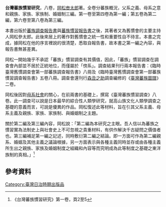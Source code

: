 '''台灣蕃族慣習研究'''，八卷，[[岡松叁太郎|岡松叁太郎]]著。全卷分蕃族概況，父系之義、母系之意和親族、家族、家族制、婚姻制三編。第一卷至第四卷為第一編；第五卷為第二編，第六卷至第八卷為第三編。

本書出版於[[蕃族調查報告書|蕃族調查報告書]]與[[蕃族慣習報告書|蕃族慣習報告書]]之後，其著者又為舊慣會的主要主持人岡松參太郎。此後來居上的著作對舊慣會之統一性和重要性自不待言。本書之完成，據岡松在他的序言裡說的很清楚，悉取自報告書，故本書之第一編之內容，與報告書無甚差異。

岡松一開始幾乎不承認「蕃族」慣習調查有其價值，因此，「蕃族」慣習調查在調查會內部並不居於正統地位，而僅屬於「傍系」。調查結果刊行兩本報告書：《臨時臺灣舊慣調查會第一部蕃族調查報告書》八冊及《臨時臺灣舊慣調查會第一部蕃族慣習調查報告書》五卷八冊。調查會還刊行[[森丑之助|森丑之助]]調查編修的《[[臺灣蕃族圖譜|臺灣蕃族圖譜]]》二卷。

岡松後因對[[母系社會|母系社會]]的關心，在前兩書的基礎上，撰寫《臺灣蕃族慣習調查》八卷。此一調查可以說是日本最早的綜合性人類學研究，就高山族文化人類學調查之基礎的意義而言，可說是優異的作品。岡松復述此等材料，旨在引其父系主義、母系主義及親族、家族、家族制、與婚姻制之主題。

關於第二編及第三編內容，岡松說：「第二編為本研究之主眼。吾人信以為蕃族之慣習實為法制史上與社會史上不可忽視之貴重材料，有供作解決千古疑問之價值者也。第三編補足第一編之記述，同時敷衍第二編之結論。即一方面可作為第二編親系、婚姻及其他主義之議論根據，另一方面表示與各種主義同時並存或由各種主義所生出之親族、家族及婚姻制度之組織和內容等而究明成為此等制度之基礎之東洋族制的真相。」<ref>《台灣蕃族慣習研究》第一卷，頁2至5</ref>

==參考資料==
<div class="references-small">
<references />
</div>

[[Category:臺灣日治時期出版品|Category:臺灣日治時期出版品]]